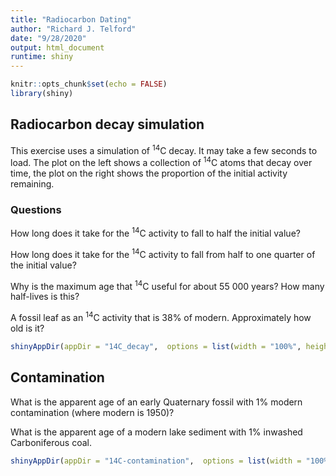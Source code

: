```yaml
---
title: "Radiocarbon Dating"
author: "Richard J. Telford"
date: "9/28/2020"
output: html_document
runtime: shiny
---
```


```r
knitr::opts_chunk$set(echo = FALSE)
library(shiny)
```

## Radiocarbon decay simulation

This exercise uses a simulation of ^14^C decay.
It may take a few seconds to load.
The plot on the left shows a collection of ^14^C atoms that decay over time, the plot on the right shows the proportion of the initial activity remaining.

### Questions

How long does it take for the ^14^C activity to fall to half the initial value?

How long does it take for the ^14^C activity to fall from half to one quarter of the initial value?

Why is the maximum age that ^14^C useful for about 55 000 years? 
How many half-lives is this?

A fossil leaf as an ^14^C activity that is 38% of modern. 
Approximately how old is it?

```r
shinyAppDir(appDir = "14C_decay",  options = list(width = "100%", height = 700))
```

## Contamination

What is the apparent age of an early Quaternary fossil with 1% modern contamination (where modern is 1950)?

What is the apparent age of a modern lake sediment with 1% inwashed Carboniferous coal.

```r
shinyAppDir(appDir = "14C-contamination",  options = list(width = "100%", height = 700))
```

